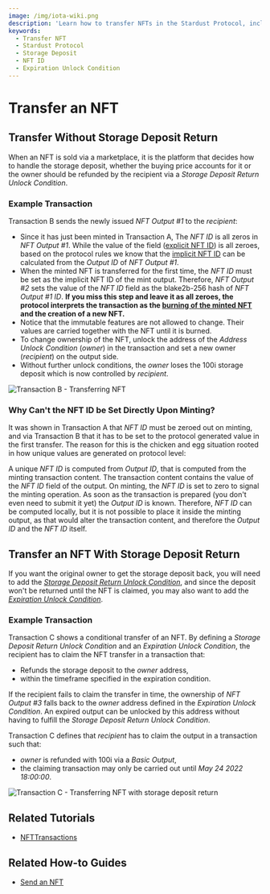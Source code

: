```yaml
---
image: /img/iota-wiki.png
description: 'Learn how to transfer NFTs in the Stardust Protocol, including transferring without storage deposit return and with storage deposit return.'
keywords:
  - Transfer NFT
  - Stardust Protocol
  - Storage Deposit
  - NFT ID
  - Expiration Unlock Condition
---
```



# Transfer an NFT

## Transfer Without Storage Deposit Return

When an NFT is sold via a marketplace, it is the platform that decides how to handle the storage deposit, whether the buying
price accounts for it or the owner should be refunded by the recipient via a _Storage Deposit Return Unlock Condition_.

### Example Transaction

Transaction B sends the newly issued _NFT Output #1_ to the _recipient_:

- Since it has just been minted in Transaction A, The _NFT ID_ is all zeros in _NFT Output #1_. While the value of the
  field ([explicit NFT ID](https://wiki.iota.org/shimmer/tips/tips/TIP-0018/tip-0018.md#additional-transaction-semantic-validation-rules-3))
  is all zeroes, based on the protocol rules we know that the [implicit NFT ID](https://wiki.iota.org/shimmer/tips/tips/TIP-0018/tip-0018.md#additional-transaction-semantic-validation-rules-3)
  can be calculated from the _Output ID_ of _NFT Output #1_.
- When the minted NFT is transferred for the first time, the _NFT ID_ must be set as the implicit NFT ID of the mint
  output. Therefore, _NFT Output #2_ sets the value of the _NFT ID_ field as the blake2b-256 hash of _NFT Output #1 ID_.
  **If you miss this step and leave it as all zeroes, the protocol interprets the transaction as the
  [burning of the minted NFT](burn.mdx) and the creation of a new NFT.**
- Notice that the immutable features are not allowed to change. Their values are carried together with the NFT until
  it is burned.
- To change ownership of the NFT, unlock the address of the _Address Unlock Condition_ (_owner_) in the transaction and
  set a new owner (_recipient_) on the output side.
- Without further unlock conditions, the _owner_ loses the 100i storage deposit which is now controlled by _recipient_.

![Transaction B - Transferring NFT](/img/stardust_explanations/stardust_ledger_anatomy/nft_transaction/tx_B.svg)

### Why Can't the NFT ID be Set Directly Upon Minting?

It was shown in Transaction A that _NFT ID_ must be zeroed out on minting, and via Transaction B that it has to be set to
the protocol generated value in the first transfer. The reason for this is the chicken and egg situation rooted in how
unique values are generated on protocol level:

A unique _NFT ID_ is computed from _Output ID_, that is computed from the minting transaction content. The transaction
content contains the value of the _NFT ID_ field of the output. On minting, the _NFT ID_ is set to zero to signal the
minting operation. As soon as the transaction is prepared (you don't even need to submit it yet) the _Output ID_ is
known. Therefore, _NFT ID_ can be computed locally, but it is not possible to place it inside the minting output, as
that would alter the transaction content, and therefore the _Output ID_ and the _NFT ID_ itself.

## Transfer an NFT With Storage Deposit Return

If you want the original owner to get the storage deposit back, you will need to add the
[_Storage Deposit Return Unlock Condition_](../output-unlock-conditions/storage-deposit-return.mdx), and since the deposit
won't be returned until the NFT is claimed, you may also want to add the
[_Expiration Unlock Condition_](../output-unlock-conditions/expiration.mdx).

### Example Transaction

Transaction C shows a conditional transfer of an NFT. By defining a _Storage Deposit Return Unlock Condition_ and an
_Expiration Unlock Condition_, the recipient has to claim the NFT transfer in a transaction that:

- Refunds the storage deposit to the _owner_ address,
- within the timeframe specified in the expiration condition.

If the recipient fails to claim the transfer in time, the ownership of _NFT Output #3_ falls back to the _owner_
address defined in the _Expiration Unlock Condition_. An expired output can be unlocked by this address without having
to fulfill the _Storage Deposit Return Unlock Condition_.

Transaction C defines that _recipient_ has to claim the output in a transaction such that:

- _owner_ is refunded with 100i via a _Basic Output_,
- the claiming transaction may only be carried out until _May 24 2022 18:00:00_.

![Transaction C - Transferring NFT with storage deposit return](/img/stardust_explanations/stardust_ledger_anatomy/nft_transaction/tx_C.svg)

## Related Tutorials

<Tabs groupId="library">
<TabItem value="iota.js" label="iota.js">

- [NFTTransactions](https://wiki.iota.org/shimmer/iota.js/tutorials/nft-transactions/introduction/)

</TabItem>
</Tabs>

## Related How-to Guides

<Tabs groupId="library">
<TabItem value="wallet.rs" label="wallet.rs" >

- [Send an NFT](https://wiki.iota.org/shimmer/wallet.rs/how_tos/NFT/send_nft/)

</TabItem>
</Tabs>
